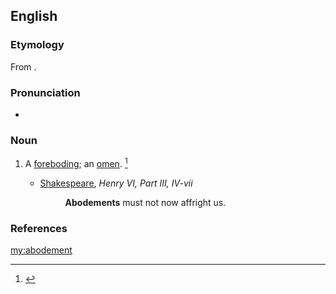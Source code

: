 ==English==

===Etymology===
From {{suffix|abode|ment}}.

===Pronunciation===
* {{a|US}} {{IPA|/əˈboʊd.mn̩t/}}

===Noun===
{{en-noun}}

# {{obsolete}} A [[foreboding]]; an [[omen]]. {{defdate|Attested from the late 16<sup>th</sup> century to the mid 17<sup>th</sup> century.}}<ref name=SOED>{{reference-book | last =| first = | authorlink =  | coauthors =  | editor =Brown, Lesley  | others =  | title = The Shorter Oxford English Dictionary | origdate =  | origyear = 1933| origmonth =  | url =  | format =  | accessdate =  | accessyear =  | accessmonth =  | edition = 5th | date =  | year =2003| month =  | publisher =Oxford University Press  | location =Oxford, UK | language =  | id =  | doi = | isbn =978-0-19-860575-7 | lccn = | ol = | pages =6| chapter =  | chapterurl =  | quote =}}</ref>
#* [[w:Shakespeare|Shakespeare]], ''Henry VI, Part III, IV-vii''
#*: '''Abodements''' must not now affright us.

===References===
<references/>

[[my:abodement]]